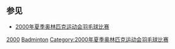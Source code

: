 {{NoteTA|G1=Sports}}
==参见==
* [[2000年夏季奥林匹克运动会羽毛球比赛|2000年夏季奥林匹克运动会羽毛球比赛]]

[[Category:各年夏季奧林匹克運動會羽球運動員|2000]]
[[Category:2000年夏季奧林匹克運動會運動員|Badminton]]
[[Category:2000年夏季奥林匹克运动会羽毛球比赛|Category:2000年夏季奥林匹克运动会羽毛球比赛]]